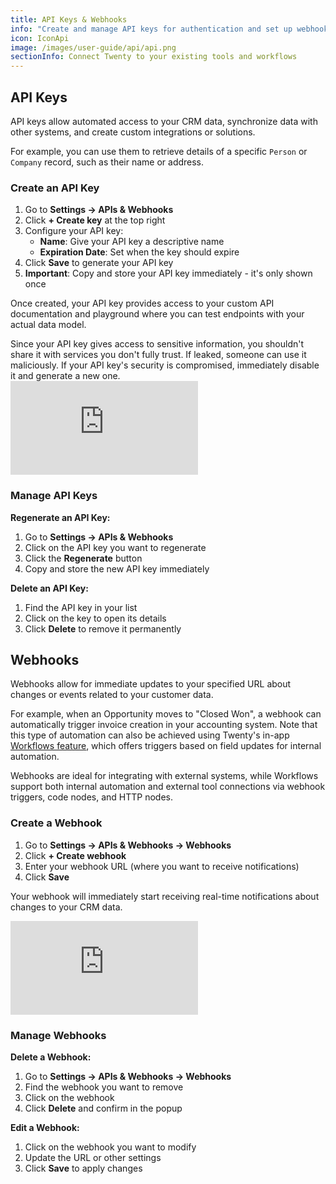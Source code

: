```yaml
---
title: API Keys & Webhooks
info: "Create and manage API keys for authentication and set up webhooks for real-time notifications."
icon: IconApi
image: /images/user-guide/api/api.png
sectionInfo: Connect Twenty to your existing tools and workflows
---
```


## API Keys

API keys allow automated access to your CRM data, synchronize data with other systems, and create custom integrations or solutions. 

For example, you can use them to retrieve details of a specific `Person` or `Company` record, such as their name or address.

### Create an API Key

1. Go to **Settings → APIs & Webhooks**
2. Click **+ Create key** at the top right
3. Configure your API key:
   - **Name**: Give your API key a descriptive name
   - **Expiration Date**: Set when the key should expire
4. Click **Save** to generate your API key
5. **Important**: Copy and store your API key immediately - it's only shown once

Once created, your API key provides access to your custom API documentation and playground where you can test endpoints with your actual data model. 

<ArticleWarning>
Since your API key gives access to sensitive information, you shouldn't share it with services you don't fully trust. If leaked, someone can use it maliciously. If your API key's security is compromised, immediately disable it and generate a new one.
</ArticleWarning>
<div style={{padding:'70.59% 0 0 0', position:'relative', margin: '32px 0px 0px' }}>
  <iframe 
    src="https://player.vimeo.com/video/928786722?autoplay=1&loop=1&autopause=0&background=1&amp;app_id=58479" 
    frameBorder="0" 
    allow="autoplay; fullscreen; picture-in-picture; clipboard-write" 
    style={{
      position:'absolute',
      top:0,
      left:0,
      width:'100%',
      height:'100%',
      borderRadius: '16px', 
      border:'2px solid black'
    }}
    title="Export data"
  ></iframe>
</div>
<script src="https://player.vimeo.com/api/player.js"></script>


### Manage API Keys

**Regenerate an API Key:**
1. Go to **Settings → APIs & Webhooks**
2. Click on the API key you want to regenerate
3. Click the **Regenerate** button
4. Copy and store the new API key immediately

**Delete an API Key:**
1. Find the API key in your list
2. Click on the key to open its details
3. Click **Delete** to remove it permanently

## Webhooks

Webhooks allow for immediate updates to your specified URL about changes or events related to your customer data.

For example, when an Opportunity moves to "Closed Won", a webhook can automatically trigger invoice creation in your accounting system. Note that this type of automation can also be achieved using Twenty's in-app [Workflows feature](/user-guide/section/workflows/getting-started-workflows), which offers triggers based on field updates for internal automation.

Webhooks are ideal for integrating with external systems, while Workflows support both internal automation and external tool connections via webhook triggers, code nodes, and HTTP nodes.

### Create a Webhook

1. Go to **Settings → APIs & Webhooks → Webhooks**
2. Click **+ Create webhook**
3. Enter your webhook URL (where you want to receive notifications)
4. Click **Save**

Your webhook will immediately start receiving real-time notifications about changes to your CRM data.

<div style={{padding:'70.59% 0 0 0', position:'relative', margin: '32px 0px 0px'}}>
  <iframe 
    src="https://player.vimeo.com/video/928786708?autoplay=1&loop=1&autopause=0&background=1&amp;app_id=58479" 
    frameBorder="0" 
    allow="autoplay; fullscreen; picture-in-picture; clipboard-write" 
    style={{
      position:'absolute',
      top:0,
      left:0,
      width:'100%',
      height:'100%',
      borderRadius: '16px', 
      border:'2px solid black'
    }}
    title="Export data"
  ></iframe>
</div>
<script src="https://player.vimeo.com/api/player.js"></script>

### Manage Webhooks

**Delete a Webhook:**
1. Go to **Settings → APIs & Webhooks → Webhooks**
2. Find the webhook you want to remove
3. Click on the webhook
4. Click **Delete** and confirm in the popup

**Edit a Webhook:**
1. Click on the webhook you want to modify
2. Update the URL or other settings
3. Click **Save** to apply changes

<ArticleEditContent></ArticleEditContent>
